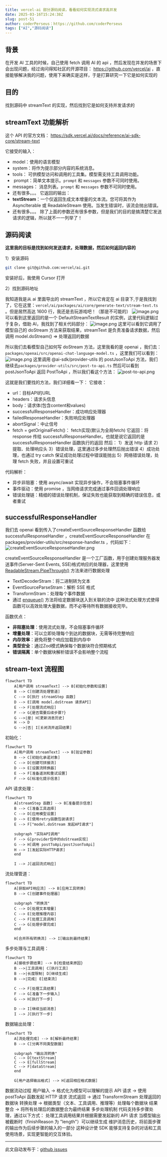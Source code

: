 ```yaml
---
title: vercel-ai 部分源码阅读，看看如何实现流式请求高并发
date: 2025-03-16T15:24:38Z
slug: post-51
author: coderPerseus：https://github.com/coderPerseus
tags: ["AI","源码阅读"]
---
```


## 背景

在开发 AI 工具的时候，自己使用 fetch 调用 AI 的 api ，然后发现在并发的场景下会出现问题，经过询问得知社区的开源项目： https://github.com/vercel/ai ，直接能够解决我的问题，使用下来确实是这样，于是打算研究一下它是如何实现的

## 目的

找到源码中 streamText 的实现，然后找到它是如何支持并发请求的

## streamText 功能解析

这个 API 的官方文档： https://sdk.vercel.ai/docs/reference/ai-sdk-core/stream-text

它接受的输入：
- model：使用的语言模型
- system：将作为提示部分内容的系统消息。
- tools： 可供模型访问和调用的工具集。模型需支持工具调用功能。
-  prompt：简单文本提示。`prompt` 和 `messages` 参数不可同时使用。
- messages： 消息列表。`prompt` 和 `messages` 参数不可同时使用。
- 还有很多。。。
它返回的输出：
- **textStream**：一个仅返回生成文本增量的文本流。您可将其作为 AsyncIterable 或 ReadableStream 使用。当发生错误时，该流会抛出错误。
- 还有很多。。。
除了上面的参数还有很多参数，但是我们的目的是搞清楚它发送请求的逻辑，所以就不一一列举了！
## 源码阅读

**这里我的目标是找到如何发送请求，处理数据，然后如何返回内容的**

1）安装源码
```bash
git clone git@github.com:vercel/ai.git
```
安装好后，我使用 Cursor 打开

2）找到源码地址

我知道我是从 ai 里面导出的 streamText ，所以它肯定在 ai 目录下,于是我找到了，它在这里：`vercel/ai/packages/ai/core/generate-text/stream-text.ts` 。但是居然高达 1600 行，我还是去玩游戏吧！（那是不可能的）
![image.png](https://blog-1304565468.cos.ap-shanghai.myqcloud.com/work/20250315222305.png)
可以看到这里返回的是一个 DefaultStreamTextResult 的实例，这里代码逻辑过于复杂，借助 AI，我找到了相关代码部分：
![image.png](https://blog-1304565468.cos.ap-shanghai.myqcloud.com/work/20250316220338.png)
这里可以看到它调用了 模型自己的 doStream 方法来获取结果，streamText 是负责准备请求数据，然后调用 model.doStream() => 处理返回的数据

所以我们去看模型自己如何写 doStream 方法，这里我看的是 openai ，我们去：`packages/openai/src/openai-chat-language-model.ts` ，这里我们可以看到：
![image.png](https://blog-1304565468.cos.ap-shanghai.myqcloud.com/work/20250316222239.png)
这里调用 @ai-sdk/provider-utils 的 postJsonToApi 方法，我们继续去`packages/provider-utils/src/post-to-api.ts` 然后可以看到 postJsonToApi 返回 PostToApi ，所以我们看这个方法：
![post-to-api.png](https://blog-1304565468.cos.ap-shanghai.myqcloud.com/work/post-to-api.png)

这就是我们要找的方法，我们详细看一下：
它接收：
 - url：目标API的URL
 - headers：请求头信息
 - body：请求体(包含content和values)
 - successfulResponseHandler：成功响应处理器
 - failedResponseHandler：失败响应处理器
 - abortSignal：中止信号
 - fetch = getOriginalFetch()： fetch实现(默认为全局fetch)
它返回：将 response 传给 successfulResponseHandler。也就是说它返回的是 successfulResponseHandler 函数执行的返回
然后：
1）发送 http 请求
2）提取、处理响应头
3）错误处理，这里通过多步处理然后抛出错误
4）成功处理，也通过 try catch 保证成功处理过程中错误能抛出
5）网络错误处理，处理 fetch 失败，并且设置可重试

代码解析：
- 异步非阻塞：使用 async/await 实现异步操作，不会阻塞事件循环
- 事件驱动：使用 promise ，当网络请求完成通过事件回调处理响应
- 错误处理链：精细的错误处理机制，保证失败也能获取到精确的错误信息，或者重试

## successfulResponseHandler

我们去 openai 看到传入了createEventSourceResponseHandler 函数给successfulResponseHandler ，createEventSourceResponseHandler 在 packages/provider-utils/src/response-handler.ts ，代码如下：
![createEventSourceResponseHandler.png](https://blog-1304565468.cos.ap-shanghai.myqcloud.com/work/createEventSourceResponseHandler.png)

createEventSourceResponseHandler 是一个工厂函数，用于创建处理服务器发送事件(Server-Sent Events, SSE)格式响应的处理器，这里使用 [ReadableStream.PipeThrough()](https://developer.mozilla.org/zh-CN/docs/Web/API/ReadableStream/pipeThrough) 方法来进行数据处理
- TextDecoderStram：将二进制转为文本
- EventSourceParseStram：解析 SSE 格式
- TransformStram：处理每个事件数据
- 通过 [enqueue()](https://developer.mozilla.org/zh-CN/docs/Web/API/ReadableStreamDefaultController/enqueue) 方法将给定数据块送入到关联的流中
这种流式处理方式使得函数可以高效处理大量数据，而不必等待所有数据接收完毕。

函数优点：
- **非阻塞处理**：使用流式处理，不会阻塞事件循环
- **增量处理**：可以立即处理每个到达的数据块，无需等待完整响应
- **内存效率**：避免将整个响应加载到内存中
- **类型安全**：通过Zod模式确保每个数据块符合预期格式
- **错误隔离**：单个数据块解析错误不会影响整个流程


## stream-text 流程图

```mermaid
flowchart TD
    A[用户调用 streamText] --> B[初始化参数和设置]
    B --> C[创建流处理管道]
    C --> D[执行 streamStep 函数]
    D --> E[调用 model.doStream 请求API]
    E --> F[处理流式响应]
    F --> G{是否需要后续步骤?}
    G -->|是| H[更新消息历史]
    H --> D
    G -->|否| I[关闭流并返回结果]
```

初始化：
```mermaid
flowchart TD
    A[用户调用 streamText] --> B[验证参数]
    B --> C[初始化承诺对象]
    C --> D[创建可拼接流]
    D --> E[设置流转换器]
    E --> F[准备遥测和重试设置]
    F --> G[标准化提示信息]
```
API 请求处理：
```mermaid
flowchart TD
    A[streamStep 函数] --> B[准备提示信息]
    B --> C[准备工具选择]
    C --> D[应用模型设置]
    D --> E[使用retry函数包装请求]
    E --> F["model.doStream 发起API请求"]
    
    subgraph "实际API调用"
    F --> G[provider包中的doStream实现]
    G --> H[调用 postToApi/postJsonToApi]
    H --> I[发起实际HTTP请求]
    end
    
    I --> J[返回流式响应]
```
流处理管道：
```mermaid
flowchart TD
    A[获取API响应流] --> B[应用工具转换]
    B --> C[创建事件处理器]
    
    subgraph "转换流"
    C --> D[处理文本增量]
    C --> E[处理推理内容]
    C --> F[处理工具调用]
    C --> G[处理步骤完成]
    end
    
    H[合并所有转换流] --> I[输出到最终结果]
```
多步处理与工具调用：
```mermaid
flowchart TD
    A[接收步骤结果] --> B{检查结束原因}
    B -->|工具调用| C[执行工具]
    B -->|长度限制| D[继续生成]
    B -->|完成| E[结束流]
    
    C --> F[处理工具结果]
    F --> G[准备下一步输入]
    G --> H[执行下一步]
    
    D --> I[继续当前消息]
    I --> J[执行下一步]
```
数据输出处理：
```mermaid
flowchart TD
    A[流处理完成] --> B[解析最终结果]
    B --> C[分离不同类型数据]
    
    subgraph "输出流转换"
    C --> D[textStream]
    C --> E[fullStream]
    C --> F[dataStream]
    end
    
    G[用户选择输出格式] --> H[返回相应格式数据]
```
数据流动过程
用户输入 → 格式化为模型可以理解的提示
API 请求 → 使用 postToApi 函数发起 HTTP 请求
流式返回 → 通过 TransformStream 处理返回的数据块
转换处理 → 根据类型（文本、工具调用、推理等）处理每个数据块
结果整合 → 将所有处理后的数据整合为最终结果
多步处理机制
代码支持多步骤处理，通过以下方式：
处理工具调用结果并根据需要发起新的 API 请求
当模型输出被截断时（finishReason 为 "length"）可以继续生成
维护消息历史，将前面步骤的输出作为后续步骤的输入的一部分
这种设计使 SDK 能够支持复杂的对话和工具使用场景，实现更智能的交互体验。

---
此文自动发布于：<a href="https://github.com/coderPerseus/blog/issues/51" target="_blank">github issues</a>
